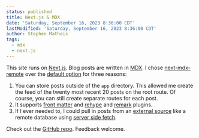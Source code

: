 ```yaml
---
status: published
title: Next.js & MDX
date: 'Saturday, September 16, 2023 8:36:00 CDT'
lastModified: 'Saturday, September 16, 2023 8:36:00 CDT'
author: Stephen Matheis
tags:
  - mdx
  - next.js
---
```


This site runs on [Next.js](https://nextjs.org/). Blog posts are written in [MDX](https://mdxjs.com/). I chose [next-mdx-remote](https://github.com/hashicorp/next-mdx-remote) over the [default option](https://nextjs.org/docs/app/building-your-application/configuring/mdx) for three reasons:

1. You can store posts outside of the `app` directory. This allowed me create the feed of the twenty most recent 20 posts on the root route. Of course, you can still create separate routes for each post.
2. It supports [front matter](https://frontmatter.codes/docs/markdown) and [rehype](https://github.com/rehypejs/rehype) and [remark](https://remark.js.org/) plugins.
3. If I ever needed to, I could pull in posts from an [external source](https://github.com/hashicorp/next-mdx-remote#examples) like a remote database using [server side fetch](https://nextjs.org/docs/app/building-your-application/data-fetching/fetching-caching-and-revalidating#fetching-data-on-the-server-with-fetch).

Check out the [GitHub repo](https://github.com/stephenmatheis/stephenmatheis.com/blob/main/components/body/body.tsx). Feedback welcome.
